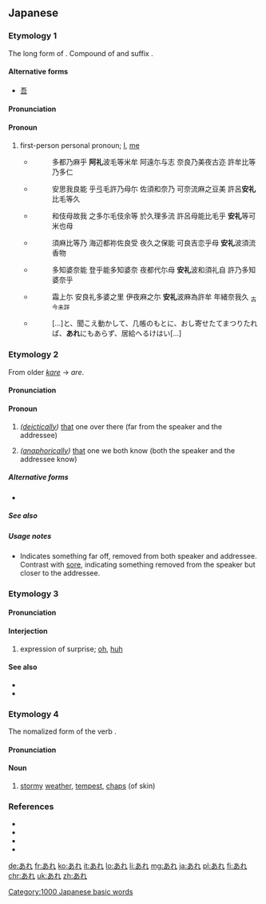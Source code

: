 ==Japanese==

===Etymology 1===
The long form of {{m|ja|我|tr=a}}. Compound of {{m|ja|我|tr=a}} and suffix {{m|ja|れ|tr=re}}.

====Alternative forms====
* [[吾]]

====Pronunciation====
{{ja-pron|acc=h}}

====Pronoun====
{{ja-pos|pronoun}}

# {{ja-def|我}} {{label|ja|archaic}} first-person personal pronoun; [[I]], [[me]]
#* {{RQ:Man'yōshū|5|808}}
#*: 多都乃麻乎 '''阿礼'''波毛等米牟 阿遠尓与志 奈良乃美夜古迩 許牟比等乃多仁
#* {{RQ:Man'yōshū|14|3361}}
#*: 安思我良能 乎弖毛許乃母尓 佐須和奈乃 可奈流麻之豆美 許呂'''安礼'''比毛等久
#* {{RQ:Man'yōshū|15|3585}}
#*: 和伎母故我 之多尓毛伎余等 於久理多流 許呂母能比毛乎 '''安礼'''等可米也母
#* {{RQ:Man'yōshū|17|3932}}
#*: 須麻比等乃 海辺都祢佐良受 夜久之保能 可良吉恋乎母 '''安礼'''波須流香物
#* {{RQ:Man'yōshū|18|4058}}
#*: 多知婆奈能 登乎能多知婆奈 夜都代尓母 '''安礼'''波和須礼自 許乃多知婆奈乎
#* {{RQ:Man'yōshū|20|4298}}
#*: 霜上尓 安良礼多婆之里 伊夜麻之尓 '''安礼'''波麻為許牟 年緒奈我久 <sub>古今未詳</sub>
#* {{RQ:Genji Monogatari|Yume no Ukihashi}}
#*: [...]と、聞こえ動かして、几帳のもとに、おし寄せたてまつりたれば、'''あれ'''にもあらず、居給へるけはい[...]

===Etymology 2===
From older ''[[かれ|kare]]'' → ''are''.

====Pronunciation====
{{ja-pron|acc=h}}

====Pronoun====
{{ja-pos|pronoun}}

# {{ja-def|彼れ}} ''([[deictically]])'' [[that]] one over there (far from the speaker and the addressee)
# {{ja-def|彼れ}} ''([[anaphorically]])'' [[that]] one we both know (both the speaker and the addressee know)

=====Alternative forms=====
* {{l|ja|彼}}

=====See also=====
{{Japanese demonstratives}}

=====Usage notes=====
* Indicates something far off, removed from both speaker and addressee. Contrast with [[それ|sore]], indicating something removed from the speaker but closer to the addressee.

===Etymology 3===

====Pronunciation====
{{ja-pron|acc=h|acc2=a}}

====Interjection====
{{ja-pos|interjection}}
# expression of surprise; [[oh]], [[huh]]

====See also====
* {{ja-r|あらま}}
* {{ja-r|あらら}}

===Etymology 4===
The nomalized form of the verb {{m|ja|荒れる|tr=are-}}.

====Pronunciation====
{{ja-pron|acc=h}}

====Noun====
{{ja-noun}}

# {{ja-def|荒れ}} [[stormy]] [[weather]], [[tempest]], [[chaps]] (of skin)
[[Category:1000 Japanese basic words]]

===References===
* {{R:Man'yōshū 1}}
* {{R:Man'yōshū 3}}
* {{R:Man'yōshū 4}}
* {{reference-book
|last=Yamagishi
|first=Tokuhei
|title=Koten Bungaku Taikei 14: [[w:Genji Monogatari|Genji Monogatari]] 5
|publisher=[[w:Iwanami Shoten Publishing|Iwanami Shoten]]
|date=1963
|origyear=circa 1001-1014
|location=Tōkyō
|language=Japanese
|id=ISBN 4-0006-0018-4
}}

[[de:あれ]]
[[fr:あれ]]
[[ko:あれ]]
[[it:あれ]]
[[lo:あれ]]
[[li:あれ]]
[[mg:あれ]]
[[ja:あれ]]
[[pl:あれ]]
[[fi:あれ]]
[[chr:あれ]]
[[uk:あれ]]
[[zh:あれ]]